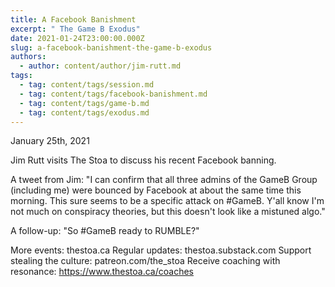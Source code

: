 ```yaml
---
title: A Facebook Banishment
excerpt: " The Game B Exodus"
date: 2021-01-24T23:00:00.000Z
slug: a-facebook-banishment-the-game-b-exodus
authors:
  - author: content/author/jim-rutt.md
tags:
  - tag: content/tags/session.md
  - tag: content/tags/facebook-banishment.md
  - tag: content/tags/game-b.md
  - tag: content/tags/exodus.md
---
```


January 25th, 2021

Jim Rutt visits The Stoa to discuss his recent Facebook banning.

A tweet from Jim: "I can confirm that all three admins of the GameB Group (including me) were bounced by Facebook at about the same time this morning. This sure seems to be a specific attack on #GameB. Y'all know I'm not much on conspiracy theories, but this doesn't look like a mistuned algo."

A follow-up: "So #GameB ready to RUMBLE?"

More events: thestoa.ca
Regular updates: thestoa.substack.com
Support stealing the culture: patreon.com/the_stoa
Receive coaching with resonance: https://www.thestoa.ca/coaches
